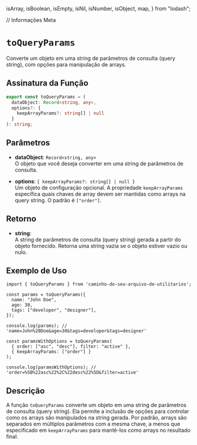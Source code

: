   isArray,
  isBoolean,
  isEmpty,
  isNil,
  isNumber,
  isObject,
  map,
} from "lodash";

// Informações Meta
<Meta title="Functions/toQueryParams" />

# `toQueryParams`

Converte um objeto em uma string de parâmetros de consulta (query string), com opções para manipulação de arrays.

## Assinatura da Função

```typescript
export const toQueryParams = (
  dataObject: Record<string, any>,
  options?: {
    keepArrayParams?: string[] | null
  }
): string;
```

## Parâmetros

- **dataObject**: `Record<string, any>`  
  O objeto que você deseja converter em uma string de parâmetros de consulta.

- **options**: `{ keepArrayParams?: string[] | null }`  
  Um objeto de configuração opcional. A propriedade `keepArrayParams` especifica quais chaves de array devem ser mantidas como arrays na query string. O padrão é `["order"]`.

## Retorno

- **string**:  
  A string de parâmetros de consulta (query string) gerada a partir do objeto fornecido. Retorna uma string vazia se o objeto estiver vazio ou nulo.

## Exemplo de Uso

```tsx
import { toQueryParams } from 'caminho-do-seu-arquivo-de-utilitarios';

const params = toQueryParams({
  name: "John Doe",
  age: 30,
  tags: ["developer", "designer"],
});

console.log(params); // 'name=John%20Doe&age=30&tags=developer&tags=designer'

const paramsWithOptions = toQueryParams(
  { order: ["asc", "desc"], filter: "active" },
  { keepArrayParams: ["order"] }
);

console.log(paramsWithOptions); // 'order=%5B%22asc%22%2C%22desc%22%5D&filter=active'
```

## Descrição

A função `toQueryParams` converte um objeto em uma string de parâmetros de consulta (query string). Ela permite a inclusão de opções para controlar como os arrays são manipulados na string gerada. Por padrão, arrays são separados em múltiplos parâmetros com a mesma chave, a menos que especificado em `keepArrayParams` para mantê-los como arrays no resultado final.
